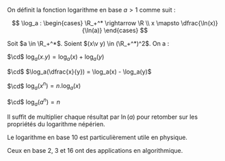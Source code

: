 

<Item type='definition' titre='logarithme en base a'>

On définit la fonction logarithme en base $a > 1$ comme suit :

$$
 \log_a : \begin{cases} \R_+^* \rightarrow  \R \\ x \mapsto \dfrac{\ln(x)}{\ln(a)} \end{cases} 
$$
</Item>

<Item type='proposition' titre='propriétés du logarithme en base a'>

Soit $a \in \R_+^*$. Soient $(x\v y) \in (\R_+^*)^2$. On a :

$\cd$ $\log_a(x . y) = \log_a(x) + \log_a(y)$

$\cd$ $\log_a(\dfrac{x}{y}) = \log_a(x) - \log_a(y)$

$\cd$ $\log_a(x^n) = n.\log_a(x)$

$\cd$ $\log_a(a^n) = n$
</Item>

<Hideable type='démonstration' titre=''>

Il suffit de multiplier chaque résultat par $\ln(a)$ pour retomber sur les propriétés du logarithme népérien.
</Hideable>

<Remarque titre=''>

Le logarithme en base $10$ est particulièrement utile en physique. 

Ceux en base $2$, $3$ et $16$ ont des applications en algorithmique.
</Remarque>